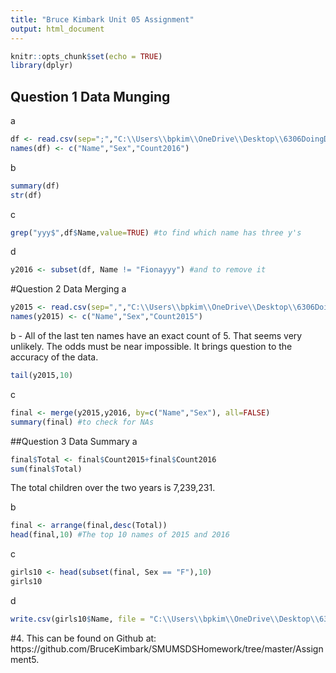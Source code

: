 ```yaml
---
title: "Bruce Kimbark Unit 05 Assignment"
output: html_document
---
```


```r
knitr::opts_chunk$set(echo = TRUE)
library(dplyr)
```

## Question 1 Data Munging
a
```r
df <- read.csv(sep=";","C:\\Users\\bpkim\\OneDrive\\Desktop\\6306DoingDataScience\\Assignment5\\yob2016.txt",header=FALSE)
names(df) <- c("Name","Sex","Count2016")
```
b
```r
summary(df)
str(df)
```
c
```r
grep("yyy$",df$Name,value=TRUE) #to find which name has three y's
```
d
```r
y2016 <- subset(df, Name != "Fionayyy") #and to remove it
```

#Question 2 Data Merging
a
```r
y2015 <- read.csv(sep=",","C:\\Users\\bpkim\\OneDrive\\Desktop\\6306DoingDataScience\\Assignment5\\yob2015.txt", header=FALSE)
names(y2015) <- c("Name","Sex","Count2015")
```
b - All of the last ten names have an exact count of 5. That seems very unlikely. The odds must be near impossible. It brings question to the accuracy of the data.
```r
tail(y2015,10)
```
c
```r
final <- merge(y2015,y2016, by=c("Name","Sex"), all=FALSE)
summary(final) #to check for NAs
```

##Question 3 Data Summary
a
```r
final$Total <- final$Count2015+final$Count2016
sum(final$Total)
```
The total children over the two years is 7,239,231.

b
```r
final <- arrange(final,desc(Total))
head(final,10) #The top 10 names of 2015 and 2016
```
c
```r
girls10 <- head(subset(final, Sex == "F"),10)
girls10
```
d
```r
write.csv(girls10$Name, file = "C:\\Users\\bpkim\\OneDrive\\Desktop\\6306DoingDataScience\\Assignment5\\top10girlnames.csv", row.names = FALSE)
```

#4. This can be found on Github at: https://github.com/BruceKimbark/SMUMSDSHomework/tree/master/Assignment5.